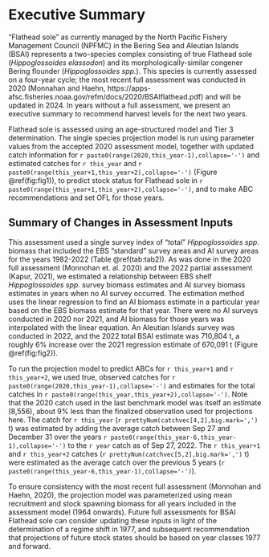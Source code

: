 # Executive Summary

“Flathead sole” as currently managed by the North Pacific Fishery Management Council (NPFMC) in the Bering Sea and Aleutian Islands (BSAI) represents a two-species complex consisting of true Flathead sole (*Hippoglossoides elassodon*) and its morphologically-similar congener Bering flounder (*Hippoglossoides spp.*). This species is currently assessed on a four-year cycle; the most recent full assessment was conducted in 2020 (Monnahan and Haehn, https://apps-afsc.fisheries.noaa.gov/refm/docs/2020/BSAIflathead.pdf) and will be updated in 2024. In years without a full assessment, we present an executive summary to recommend harvest levels for the next two years. 
 
Flathead sole is assessed using an age-structured model and Tier 3 determination. The single species projection model is run using parameter values from the accepted 2020 assessment model, together with updated catch information for `r paste0(range(2020,this_year-1),collapse='-')` and estimated catches for `r this_year` and `r paste0(range(this_year+1,this_year+2),collapse='-')` (Figure \@ref(fig:fig1)), to predict stock status for Flathead sole in `r paste0(range(this_year+1,this_year+2),collapse='-')`, and to make ABC recommendations and set OFL for those years.

## Summary of Changes in Assessment Inputs

This assessment used a single survey index of “total” *Hippoglossoides spp*. biomass that included the EBS “standard” survey areas and AI survey areas for the years 1982-2022 (Table \@ref(tab:tab2)). As was done in the 2020 full assessment (Monnohan et. al. 2020) and the 2022 partial assessment (Kapur, 2021), we estimated a relationship between EBS shelf *Hippoglossoides spp.* survey biomass estimates and AI survey biomass estimates in years when no AI survey occurred. The estimation method uses the linear regression to find an AI biomass estimate in a particular year based on the EBS biomass estimate for that year. There were no AI surveys conducted in 2020 nor 2021, and AI biomass for those years was interpolated with the linear equation. An Aleutian Islands survey was conducted in 2022, and the 2022 total BSAI estimate was 710,804 t, a roughly 6% increase over the 2021 regression estimate of 670,091 t (Figure \@ref(fig:fig2)).

To run the projection model to predict ABCs for `r this_year+1` and `r this_year+2`, we used true, observed catches for `r paste0(range(2020,this_year-1),collapse='-')` and estimates for the total catches in `r paste0(range(this_year,this_year+2),collapse='-')`. Note that the 2020 catch used in the last benchmark model was itself an estimate (8,556), about 9% less than the finalized observation used for projections here. The catch for `r this_year` (`r prettyNum(catchvec[4,2],big.mark=',')` t) was estimated by adding the average catch between Sep 27 and December 31 over the years `r paste0(range(this_year-6,this_year-1),collapse='-')` to the `r year` catch as of Sep 27, 2022. The `r this_year+1` and `r this_year+2` catches (`r prettyNum(catchvec[5,2],big.mark=',')` t) were estimated as the average catch over the previous 5 years (`r paste0(range(this_year-6,this_year-1),collapse='-')`).

To ensure consistency with the most recent full assessment (Monnohan and Haehn, 2020), the projection model was parameterized using mean recruitment and stock spawning biomass for all years included in the assessment model (1964 onwards). Future full assessments for BSAI Flathead sole can consider updating these inputs in light of the determination of a regime shift in 1977, and subsequent recommendation that projections of future stock states should be based on year classes 1977 and forward.

